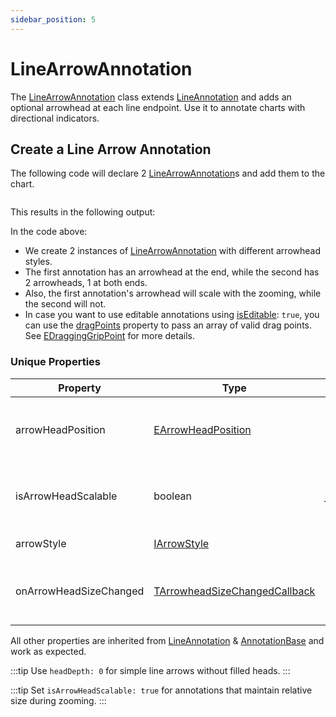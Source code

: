 ```yaml
---
sidebar_position: 5
---
```


# LineArrowAnnotation


The [LineArrowAnnotation](https://www.scichart.com/documentation/js/v4/typedoc/classes/linearrowannotation.html) class extends [LineAnnotation](https://www.scichart.com/documentation/js/v4/typedoc/classes/lineannotation.html) and adds an optional arrowhead at each line endpoint. Use it to annotate charts with directional indicators.

## Create a Line Arrow Annotation

The following code will declare 2 [LineArrowAnnotation](https://www.scichart.com/documentation/js/v4/typedoc/classes/linearrowannotation.html)s and add them to the chart.

```ts showLineNumbers file=./demo.js start=#region_A_start end=#region_A_end
```

This results in the following output:

<ChartPreviewWrapper />

In the code above:

- We create 2 instances of [LineArrowAnnotation](https://www.scichart.com/documentation/js/v4/typedoc/classes/linearrowannotation.html) with different arrowhead styles.
- The first annotation has an arrowhead at the end, while the second has 2 arrowheads, 1 at both ends.
- Also, the first annotation's arrowhead will scale with the zooming, while the second will not.
- In case you want to use editable annotations using [isEditable](https://www.scichart.com/documentation/js/v4/typedoc/classes/linearrowannotation.html#iseditable): `true`, you can use the [dragPoints](https://www.scichart.com/documentation/js/v4/typedoc/classes/linearrowannotation.html#dragpoints) property to pass an array of valid drag points. See [EDraggingGripPoint](https://www.scichart.com/documentation/js/v4/typedoc/enums/edragginggrippoint.html) for more details.

### Unique Properties

| Property | Type | Default | Description |
|----------|------|---------|-------------|
| arrowHeadPosition | [EArrowHeadPosition](https://www.scichart.com/documentation/js/v4/typedoc/enums/earrowheadposition.html) | *End* | Where to place the arrowhead(s) -> Start, End, Start&End |
| isArrowHeadScalable | boolean | *false* | Whether to scale the arrowhead size with zooming. |
| arrowStyle | [IArrowStyle](https://www.scichart.com/documentation/js/v4/typedoc/interfaces/iarrowstyle.html) | - | Arrowhead style options. |
| onArrowHeadSizeChanged | [TArrowheadSizeChangedCallback](https://www.scichart.com/documentation/js/v4/typedoc/index.html#tarrowheadsizechangedcallback) | *undefined* | Callback to modify arrowhead size based on angle. |

All other properties are inherited from [LineAnnotation](https://www.scichart.com/documentation/js/v4/typedoc/classes/lineannotation.html) & [AnnotationBase](https://www.scichart.com/documentation/js/v4/typedoc/classes/annotationbase.html) and work as expected.

:::tip
Use `headDepth: 0` for simple line arrows without filled heads. 
:::

:::tip
Set `isArrowHeadScalable: true` for annotations that maintain relative size during zooming.
:::